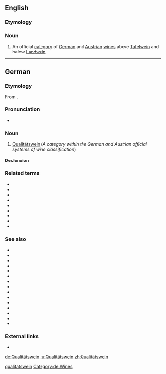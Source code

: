 ==English==

===Etymology===
{{etyl|de|en}}

===Noun===
{{en-noun}}

# An official [[category]] of [[German]] and [[Austrian]] [[wine]]s above [[Tafelwein]] and below [[Landwein]]

[[Category:English terms spelled with Ä|qualitatswein]]

----

==German==
{{wikipedia|lang=de}}
===Etymology===
From {{compound|lang=de|Qualität|Wein}}.

===Pronunciation===
* {{IPA|/kvaliˈtɛːtsˌvaɪ̯n/|lang=de}}

===Noun===
{{de-noun|m|Qualitätsweins|gen2=Qualitätsweines|Qualitätsweine}}

# [[Qualitätswein]] (''A category within the German and Austrian official systems of wine classification'')

====Declension====
{{de-decl-noun-m|(e)s|e}}

===Related terms===
* {{l|de|Weinrebe}}
* {{l|de|Weintraube}}
* {{l|de|Weißwein}}
* {{l|de|Rotwein}}
* {{l|de|Landwein}}
* {{l|de|Tafelwein}}
* {{l|de|Prädikatswein}}
* {{l|de|Eiswein}}
* {{l|de|Glühwein}}

===See also===
* {{l|de|Großes Gewächs}}
* {{l|de|geschützte Ursprungsbezeichnung}}
* {{l|de|Riesling}}
* {{l|de|Silvaner}} 
* {{l|de|Gewürztraminer}}
* {{l|de|Müller-Thurgau}}
* {{l|de|Gutedel}}
* {{l|de|Weißburgunder}} 
* {{l|de|Grauburgunder}} 
* {{l|de|Spätburgunder}} 
* {{l|de|Spätlese}}
* {{l|de|Auslese}}
* {{l|de|Beerenauslese}}
* {{l|de|Trockenbeerenauslese}}
* {{l|de|Federweißer}}

===External links===
* {{R:Duden}}

[[Category:de:Wines]]


[[de:Qualitätswein]]
[[ru:Qualitätswein]]
[[zh:Qualitätswein]]